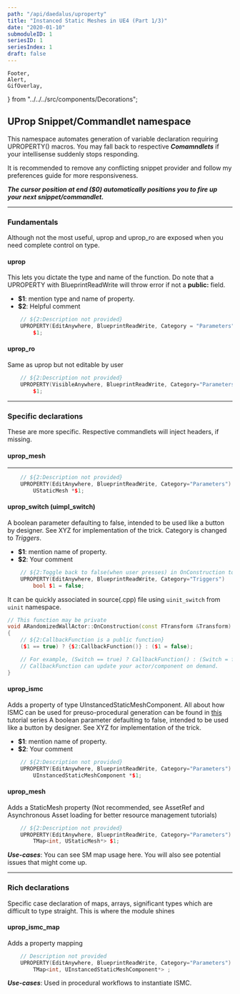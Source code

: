 ```yaml
---
path: "/api/daedalus/uproperty"
title: "Instanced Static Meshes in UE4 (Part 1/3)"
date: "2020-01-10"
submoduleID: 1
seriesID: 1
seriesIndex: 1
draft: false
---
```


	Footer,
	Alert,
	GifOverlay,
} from "../../../src/components/Decorations";

## UProp Snippet/Commandlet namespace

This namespace automates generation of variable declaration requiring UPROPERTY() macros.
You may fall back to respective **_Comamndlets_** if your intellisense suddenly stops responding.

It is recommended to remove any conflicting snippet provider and follow my preferences guide for more responsiveness.

<Alert
	head="Invocation Tradeoff"
	body="Unlike snippets, If you use Commandlets, missing headers are automatically injected."
/>

**_The cursor position at end (\$0) automatically positions you to fire up your next snippet/commandlet._**

---

### Fundamentals

Although not the most useful, uprop and uprop_ro are exposed when you need complete control on type.

#### uprop

This lets you dictate the type and name of the function. Do note that a UPROPERTY with BlueprintReadWrite will throw error if not a **public:** field.

- **\$1**: mention type and name of property.
- **\$2**: Helpful comment

```cpp
	// ${2:Description not provided}
	UPROPERTY(EditAnywhere, BlueprintReadWrite, Category = "Parameters")
		$1;
```

#### uprop_ro

Same as uprop but not editable by user

```cpp
	// ${2:Description not provided}
	UPROPERTY(VisibleAnywhere, BlueprintReadWrite, Category="Parameters")
		$1;
```

---

### Specific declarations

These are more specific. Respective commandlets will inject headers, if missing.

#### uprop_mesh

---

```cpp
	// ${2:Description not provided}
	UPROPERTY(EditAnywhere, BlueprintReadWrite, Category="Parameters")
		UStaticMesh *$1;
```

#### uprop_switch (uimpl_switch)

A boolean parameter defaulting to false, intended to be used like a button by designer.
See XYZ for implementation of the trick. Category is changed to _Triggers_.

- **\$1**: mention name of property.
- **\$2**: Your comment

```cpp
	// ${2:Toggle back to false(when user presses) in OnConstruction to use as a trigger}
	UPROPERTY(EditAnywhere, BlueprintReadWrite, Category="Triggers")
		bool $1 = false;
```

It can be quickly associated in source(.cpp) file using `uinit_switch` from `uinit` namespace.

```cpp
// This function may be private
void ARandomizedWallActor::OnConstruction(const FTransform &Transform)
{
	// ${2:CallbackFunction is a public function}
	($1 == true) ? {$2:CallbackFunction()} : ($1 = false);

	// For example, (Switch == true) ? CallbackFunction() : (Switch = false);
	// CallbackFunction can update your actor/component on demand.
}
```

#### uprop_ismc

Adds a property of type UInstancedStaticMeshComponent.
All about how ISMC can be used for preuso-procedural generation can be found in [this](/tutorials/ue4/instanced-static-meshes/1) tutorial series
A boolean parameter defaulting to false, intended to be used like a button by designer. See XYZ for implementation of the trick.

- **\$1**: mention name of property.
- **\$2**: Your comment

```cpp
	// ${2:Description not provided}
	UPROPERTY(EditAnywhere, BlueprintReadWrite, Category="Parameters")
		UInstancedStaticMeshComponent *$1;
```

#### uprop_mesh

Adds a StaticMesh property (Not recommended, see AssetRef and Asynchronous Asset loading for better resource management tutorials)

```cpp
    // ${2:Description not provided}
    UPROPERTY(EditAnywhere, BlueprintReadWrite, Category="Parameters")
    	TMap<int, UStaticMesh*> $1;
```

**_Use-cases_**: You can see SM map usage here. You will also see potential issues that might come up.

---

### Rich declarations

Specific case declaration of maps, arrays, significant types which are difficult to type straight.
This is where the module shines

#### uprop_ismc_map

Adds a property mapping

```cpp
    // Description not provided
    UPROPERTY(EditAnywhere, BlueprintReadWrite, Category="Parameters")
    	TMap<int, UInstancedStaticMeshComponent*> ;
```

**_Use-cases_**: Used in procedural workflows to instantiate ISMC.

<Alert
	head="Why not use TArray ?"
	body="If 1/5 reference was missing, an array would miss the last element regardless. Can't map two maps without map."
/>
